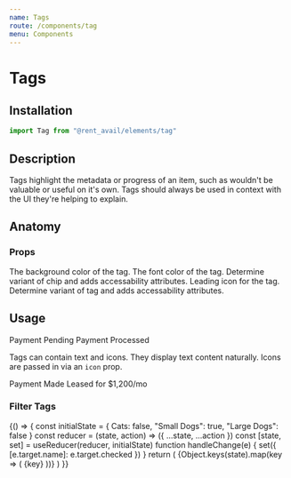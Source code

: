 ```yaml
---
name: Tags
route: /components/tag
menu: Components
---
```



# Tags

<Status status="production" />

## Installation

```js
import Tag from "@rent_avail/elements/tag"
```

## Description

Tags highlight the metadata or progress of an item, such as wouldn't be valuable or useful on it's own. Tags should always be used in context with the UI they're helping to explain.

## Anatomy

### Props

<Prop name="bg" type="string" defaultValue="#f9de89">
  The background color of the tag.
</Prop>
<Prop name="color" type="string" defaultValue="#2d2d2d">
  The font color of the tag.
</Prop>
<Prop name="filter" type="boolean" defaultValue="false">
  Determine variant of chip and adds accessability attributes.
</Prop>
<Prop name="icon" type="Element" defaultValue="null">
  Leading icon for the tag.
</Prop>
<Prop name="onChange" type="function" defaultValue="(e) => null">
  Determine variant of tag and adds accessability attributes.
</Prop>

## Usage

<Playground>
  <Tag>Payment Pending</Tag>
  <Tag bg={colors.green_500} color={colors.green_900}>
    Payment Processed
  </Tag>
</Playground>

Tags can contain text and icons. They display text content naturally. Icons are passed in via an `icon` prop.

<Playground>
  <Tag bg={colors.blue_500} color={colors.ui_100} icon={DollarSign}>
    Payment Made
  </Tag>
  <Tag bg={colors.green_300}>Leased for $1,200/mo</Tag>
</Playground>

### Filter Tags

<Playground>
  {() => {
    const initialState = {
      Cats: false,
      "Small Dogs": true,
      "Large Dogs": false
    }
    const reducer = (state, action) => ({ ...state, ...action })
    const [state, set] = useReducer(reducer, initialState)
    function handleChange(e) {
      set({ [e.target.name]: e.target.checked })
    }
    return (
      <Fragment>
        {Object.keys(state).map(key => (
          <Tag filter key={key} name={key} checked={state[key]} onChange={handleChange}>
            {key}
          </Tag>
        ))}
      </Fragment>
    )
  }}
</Playground>
